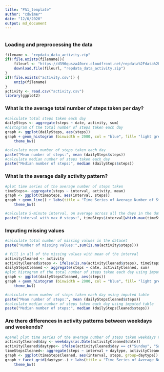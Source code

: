 ```yaml
---
title: "PA1_template"
author: "cdwimer"
date: "12/6/2020"
output: md_document
---
```


```r
```

### Loading and preprocessing the data
```r
filename <- "repdata_data_activity.zip"
if(!file.exists(filename)){
    fileurl <- "https://d396qusza40orc.cloudfront.net/repdata%2Fdata%2Factivity.zip"
    download.file(fileurl, "repdata_data_activity.zip")
}
if(!file.exists("activity.csv")) {
    unzip(filename)
}
activity <- read.csv("activity.csv")
library(ggplot2)
```

### What is the average total number of steps taken per day?
```r
#calculate total steps taken each day
dailySteps <- aggregate(steps ~ date, activity, sum)
#histogram of the total number of steps taken each day
graph <- ggplot(dailySteps, aes(steps))
graph + geom_histogram (binwidth = 2000, col = "blue", fill= "light grey") + labs(title = "Histogram of Total Daily Steps", x = "Steps", y = "Frequency") + 
    theme_bw()
```

```r
#calculate mean number of steps taken each day
paste("Mean number of steps:", mean (dailySteps$steps))
#calculate median number of steps taken each day
paste("Median number of steps:", median (dailySteps$steps))
```

### What is the average daily activity pattern?
```r
#plot time series of the average number of steps taken
timeSteps<- aggregate(steps ~ interval, activity, mean)
graph <- ggplot(timeSteps, aes(interval, steps))
graph + geom_line() + labs(title = "Time Series of Average Number of Steps Taken", x = "5 minute Interval", y = "number of steps") + 
    theme_bw()
```

```r
#calculate 5-minute interval, on average across all the days in the dataset, containing the maximum number of steps
paste("interval with max # steps:", timeSteps$interval[which.max(timeSteps$steps)])
```

### Imputing missing values
```r
#calculate total number of missing values in the dataset
paste("Number of missing values:",sum(is.na(activity$steps)))
```    

```r
# fill in all of the missing values with mean of the interval
activityCleaned <- activity
activityCleaned$steps <- ifelse(is.na(activityCleaned$steps), timeSteps$steps[match(activityCleaned$interval, timeSteps$interval)], activityCleaned$steps)
dailyStepsCleaned <- aggregate(steps ~ date, activityCleaned, sum) 
#plot histogram of the total number of steps taken each day using imputed table
graph <- ggplot(dailyStepsCleaned, aes(steps))
graph + geom_histogram (binwidth = 2000, col = "blue", fill= "light grey") + labs(title = "Histogram of Total Daily Steps", x = "number of steps", y = "Frequency") + 
    theme_bw()
```

```r
#calculate mean number of steps taken each day using imputed table
paste("Mean number of steps:", mean (dailyStepsCleaned$steps))
#calculate median number of steps taken each day using imputed table
paste("Median number of steps:", median (dailyStepsCleaned$steps))
```

### Are there differences in activity patterns between weekdays and weekends?
```r
#panel plot time series of the average number of steps taken weekdays vs weekends
activityCleaned$day <- weekdays(as.Date(activityCleaned$date))
activityCleaned$daytype<- ifelse(activityCleaned$day == c("Sunday", "Saturday"), "weekend", "weekday")
timeStepsCleaned<- aggregate(steps ~ interval + daytype, activityCleaned, mean)
graph <- ggplot(timeStepsCleaned, aes(interval, steps, group=daytype)) + geom_line()
graph + facet_grid(daytype~.) + labs(title = "Time Series of Average Number of Steps Taken", x = "5 minute Interval", y = "number of steps") + 
    theme_bw()
```

